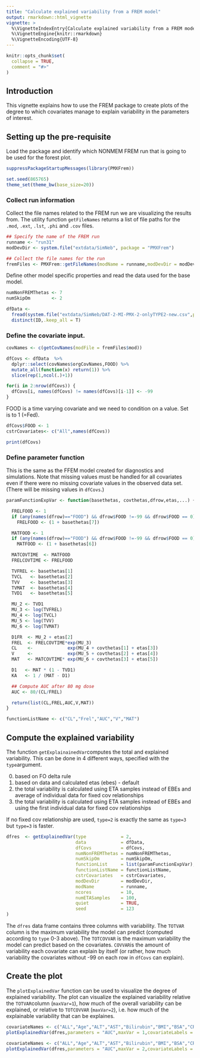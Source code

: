 ```yaml
---
title: "Calculate explained variability from a FREM model"
output: rmarkdown::html_vignette
vignette: >
  %\VignetteIndexEntry{Calculate explained variability from a FREM model}
  %\VignetteEngine{knitr::rmarkdown}
  %\VignetteEncoding{UTF-8}
---
```


```r
knitr::opts_chunk$set(
  collapse = TRUE,
  comment = "#>"
)
```

## Introduction
This vignette explains how to use the FREM package to create plots of the degree to which covariates manage to explain variability in the parameters of interest. 

## Setting up the pre-requisite

Load the package and identify which NONMEM FREM run that is going to be used for the forest plot.

```r
suppressPackageStartupMessages(library(PMXFrem)) 
```

```r
set.seed(865765)
theme_set(theme_bw(base_size=20))

```

### Collect run information
Collect the file names related to the FREM run we are visualizing the results from. The utility function `getFileNames` returns a list of file paths for the `.mod`, `.ext`, `.lst`, `.phi` and `.cov` files.
```r
## Specify the name of the FREM run
runname <- "run31"
modDevDir <- system.file("extdata/SimNeb", package = "PMXFrem")

## Collect the file names for the run
fremFiles <- PMXFrem::getFileNames(modName = runname,modDevDir = modDevDir)

```

Define other model specific properties and read the data used for the base model.

```r
numNonFREMThetas <- 7
numSkipOm        <- 2

dfData <-
  fread(system.file("extdata/SimNeb/DAT-2-MI-PMX-2-onlyTYPE2-new.csv",package="PMXFrem"),data.table = FALSE) %>% 
  distinct(ID,.keep_all = T)

```

### Define the covariate input.
```r
covNames <- c(getCovNames(modFile = fremFiles$mod))

dfCovs <- dfData  %>%
  dplyr::select(covNames$orgCovNames,FOOD) %>%
  mutate_all(function(x) return(1)) %>%
  slice(rep(1,ncol(.)+1))

for(i in 2:nrow(dfCovs)) {
  dfCovs[i, names(dfCovs) != names(dfCovs)[i-1]] <- -99
}

```

FOOD is a time varying covariate and we need to condition on a value. Set is to 1 (=Fed).

```r
dfCovs$FOOD <- 1
cstrCovariates<- c("All",names(dfCovs))

print(dfCovs)
```

### Define parameter function

This is the same as the FFEM model created for diagnostics and simulations. Note that missing values must be handled for all covariates even if there were no missing covariate values in the observed data set. (There will be missing values in `dfCovs`.)

```r
paramFunctionExpVar <- function(basethetas, covthetas,dfrow,etas,...) {

  FRELFOOD <- 1
  if (any(names(dfrow)=="FOOD") && dfrow$FOOD !=-99 && dfrow$FOOD == 0) 
    FRELFOOD <- (1 + basethetas[7])

  MATFOOD <- 1
  if (any(names(dfrow)=="FOOD") && dfrow$FOOD !=-99 && dfrow$FOOD == 0) 
    MATFOOD <- (1 + basethetas[6])

  MATCOVTIME  <- MATFOOD
  FRELCOVTIME <- FRELFOOD

  TVFREL <- basethetas[1]
  TVCL   <- basethetas[2]
  TVV    <- basethetas[3]
  TVMAT  <- basethetas[4]
  TVD1   <- basethetas[5]

  MU_2 <- TVD1
  MU_3 <- log(TVFREL)
  MU_4 <- log(TVCL)
  MU_5 <- log(TVV)
  MU_6 <- log(TVMAT)

  D1FR  <- MU_2 + etas[2]
  FREL  <- FRELCOVTIME*exp(MU_3)
  CL    <-             exp(MU_4 + covthetas[1] + etas[3])
  V     <-             exp(MU_5 + covthetas[2] + etas[4])
  MAT   <- MATCOVTIME* exp(MU_6 + covthetas[3] + etas[5])

  D1   <- MAT * (1 - TVD1)
  KA   <- 1 / (MAT - D1)

  ## Compute AUC after 80 mg dose
  AUC <- 80/(CL/FREL)

  return(list(CL,FREL,AUC,V,MAT))
}

functionListName <- c("CL","Frel","AUC","V","MAT")
```

## Compute the explained variability

The function `getExplainainedVar`computes the total and explained variability. This can be done in 4 different ways, specified with the `type`argument.

0. based on FO delta rule
1. based on data and calculated etas (ebes) - default
2. the total variability is calculated using ETA samples instead of EBEs and average of individual data for fixed cov relationships
3. the total variability is calculated using ETA samples instead of EBEs and using the first individual data for fixed cov relationships

If no fixed cov relationship are used, `type=2` is exactly the same as `type=3` but `type=3` is faster.

```r
dfres  <- getExplainedVar(type             = 2,
                          data             = dfData,
                          dfCovs           = dfCovs,
                          numNonFREMThetas = numNonFREMThetas,
                          numSkipOm        = numSkipOm,
                          functionList     = list(paramFunctionExpVar),
                          functionListName = functionListName,
                          cstrCovariates   = cstrCovariates,
                          modDevDir        = modDevDir,
                          modName          = runname,
                          ncores           = 10,
                          numETASamples    = 100,
                          quiet            = TRUE,
                          seed             = 123
)
```

The `dfres` data frame contains three columns with variability. The `TOTVAR` column is the maximum variability the model can predict (computed according to `type` 0-3 above). The `TOTCOVVAR` is the maximum variability the model can predict based on the covariates. `COVVAR`is the amount of variability each covariate can explain by itself (or rather, how much variability the covariates without -99 on each row in `dfCovs` can explain).

## Create the plot

The `plotExplainedVar` function can be used to visualize the degree of explained variability. The plot can visualize the explained variability relative the `TOTVAR`column (`maxVar=1`), how much of the overall variability can be explained, or relative to `TOTCOVVAR` (`maxVar=2`), i.e. how much of the explainable variability that can be explaines.
```r
covariateNames <- c("ALL","Age","ALT","AST","Bilirubin","BMI","BSA","CRCL","Ethnicity","Genotype","Height","LBWT","NCI","Race","Sex","Smoking","WT","Food status")
plotExplainedVar(dfres,parameters = "AUC",maxVar = 1,covariateLabels = covariateNames)
```

```r
covariateNames <- c("ALL","Age","ALT","AST","Bilirubin","BMI","BSA","CRCL","Ethnicity","Genotype","Height","LBWT","NCI","Race","Sex","Smoking","WT","Food status")
plotExplainedVar(dfres,parameters = "AUC",maxVar = 2,covariateLabels = covariateNames)
```
